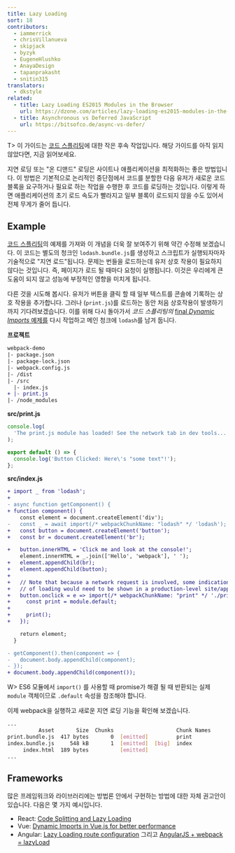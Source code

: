 ```yaml
---
title: Lazy Loading
sort: 18
contributors:
  - iammerrick
  - chrisVillanueva
  - skipjack
  - byzyk
  - EugeneHlushko
  - AnayaDesign
  - tapanprakasht
  - snitin315
translators:
  - dkstyle
related:
  - title: Lazy Loading ES2015 Modules in the Browser
    url: https://dzone.com/articles/lazy-loading-es2015-modules-in-the-browser
  - title: Asynchronous vs Deferred JavaScript
    url: https://bitsofco.de/async-vs-defer/
---
```


T> 이 가이드는 [코드 스플리팅](/guides/code-splitting)에 대한 작은 후속 작업입니다. 해당 가이드를 아직 읽지 않았다면, 지금 읽어보세요.

지연 로딩 또는 "온 디맨드" 로딩은 사이트나 애플리케이션을 최적화하는 좋은 방법입니다. 이 방법은 기본적으로 논리적인 중단점에서 코드를 분할한 다음 유저가 새로운 코드 블록을 요구하거나 필요로 하는 작업을 수행한 후 코드를 로딩하는 것입니다. 이렇게 하면 애플리케이션의 초기 로드 속도가 빨라지고 일부 블록이 로드되지 않을 수도 있어서 전체 무게가 줄어 듭니다.

## Example

[코드 스플리팅](/guides/code-splitting/#dynamic-imports)의 예제를 가져와 이 개념을 더욱 잘 보여주기 위해 약간 수정해 보겠습니다. 이 코드는 별도의 청크인 `lodash.bundle.js`를 생성하고 스크립트가 실행되자마자 기술적으로 "지연 로드"됩니다. 문제는 번들을 로드하는데 유저 상호 작용이 필요하지 않다는 것입니다. 즉, 페이지가 로드 될 때마다 요청이 실행됩니다. 이것은 우리에게 큰 도움이 되지 않고 성능에 부정적인 영향을 미치게 됩니다.

다른 것을 시도해 봅시다. 유저가 버튼을 클릭 할 때 일부 텍스트를 콘솔에 기록하는 상호 작용을 추가합니다. 그러나 (`print.js`)를 로드하는 동안 처음 상호작용이 발생하기까지 기다려보겠습니다. 이를 위해 다시 돌아가서 _코드 스플리팅의_ [final _Dynamic Imports_ 예제를](/guides/code-splitting/#dynamic-imports) 다시 작업하고 메인 청크에 `lodash`를 남겨 둡니다.

**프로젝트**

```diff
webpack-demo
|- package.json
|- package-lock.json
|- webpack.config.js
|- /dist
|- /src
  |- index.js
+ |- print.js
|- /node_modules
```

**src/print.js**

```js
console.log(
  'The print.js module has loaded! See the network tab in dev tools...'
);

export default () => {
  console.log('Button Clicked: Here\'s "some text"!');
};
```

**src/index.js**

```diff
+ import _ from 'lodash';
+
- async function getComponent() {
+ function component() {
    const element = document.createElement('div');
-   const _ = await import(/* webpackChunkName: "lodash" */ 'lodash');
+   const button = document.createElement('button');
+   const br = document.createElement('br');

+   button.innerHTML = 'Click me and look at the console!';
    element.innerHTML = _.join(['Hello', 'webpack'], ' ');
+   element.appendChild(br);
+   element.appendChild(button);
+
+   // Note that because a network request is involved, some indication
+   // of loading would need to be shown in a production-level site/app.
+   button.onclick = e => import(/* webpackChunkName: "print" */ './print').then(module => {
+     const print = module.default;
+
+     print();
+   });

    return element;
  }

- getComponent().then(component => {
-   document.body.appendChild(component);
- });
+ document.body.appendChild(component());
```

W> ES6 모듈에서 `import()` 를 사용할 때 promise가 해결 될 때 반환되는 실제 `module` 객체이므로 `.default` 속성을 참조해야 합니다.

이제 webpack을 실행하고 새로운 지연 로딩 기능을 확인해 보겠습니다.

```bash
...
          Asset       Size  Chunks                    Chunk Names
print.bundle.js  417 bytes       0  [emitted]         print
index.bundle.js     548 kB       1  [emitted]  [big]  index
     index.html  189 bytes          [emitted]
...
```

## Frameworks

많은 프레임워크와 라이브러리에는 방법론 안에서 구현하는 방법에 대한 자체 권고안이 있습니다. 다음은 몇 가지 예시입니다.

- React: [Code Splitting and Lazy Loading](https://reactjs.org/docs/code-splitting.html)
- Vue: [Dynamic Imports in Vue.js for better performance](https://vuedose.tips/tips/dynamic-imports-in-vue-js-for-better-performance/)
- Angular: [Lazy Loading route configuration](https://angular.io/guide/router#milestone-6-asynchronous-routing) 그리고 [AngularJS + webpack = lazyLoad](https://medium.com/@var_bin/angularjs-webpack-lazyload-bb7977f390dd)
